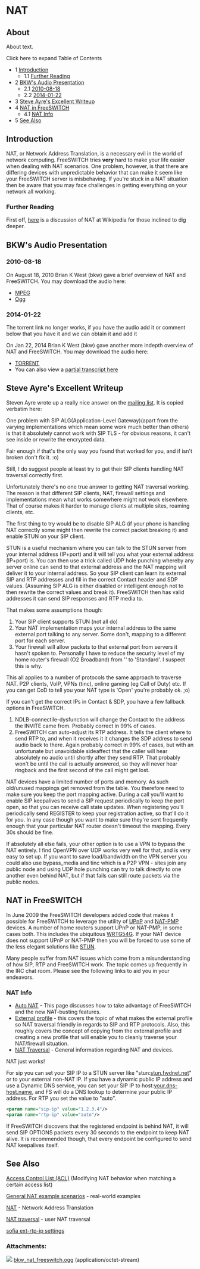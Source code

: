 
# NAT 

 

## About

About text.

Click here to expand Table of Contents

* 1 [Introduction](#introduction)  
   * 1.1 [Further Reading](#further-reading)
* 2 [BKW's Audio Presentation](#bkws-audio-presentation)  
   * 2.1 [2010-08-18](#2010-08-18)  
   * 2.2 [2014-01-22](#2010-08-18)
* 3 [Steve Ayre's Excellent Writeup](#steve-ayres-excellent-writeup)
* 4 [NAT in FreeSWITCH](#nat-in-freeswitch)  
   * 4.1 [NAT Info](#nat-info)
* 5 [See Also](#see-also)

## Introduction

NAT, or Network Address Translation, is a necessary evil in the world of network computing. FreeSWITCH tries **very** hard to make your life easier when dealing with NAT scenarios. One problem, however, is that there are differing devices with unpredictable behavior that can make it seem like your FreeSWITCH server is misbehaving. If you're stuck in a NAT situation then be aware that you may face challenges in getting everything on your network all working.

### Further Reading

First off, [here](http://en.wikipedia.org/wiki/Network%5Faddress%5Ftranslation) is a discussion of NAT at Wikipedia for those inclined to dig deeper.

## BKW's Audio Presentation

### 2010-08-18

On August 18, 2010 Brian K West (bkw) gave a brief overview of NAT and FreeSWITCH. You may download the audio here:

* [MPEG](http://wiki.freeswitch.org/files/bkw%5Fnat%5Ffreeswitch.mpg)
* [Ogg](https://web.archive.org/web/20110710045005/http://wiki.freeswitch.org/files/bkw%5Fnat%5Ffreeswitch.ogg)

### 2014-01-22

The torrent link no longer works, if you have the audio add it or comment below that you have it and we can obtain it and add it

  
On Jan 22, 2014 Brian K West (bkw) gave another more indepth overview of NAT and FreeSWITCH. You may download the audio here:

* [TORRENT](http://torrents.freeswitch.org/conf%5Fcall%5F2014-01-22.torrent)
* You can also view a [partial transcript here](https://wiki.freeswitch.org/wiki/Bkw%5Fnat%5Ftranscript "Bkw nat transcript")

## Steve Ayre's Excellent Writeup

Steven Ayre wrote up a really nice answer on the [mailing list](http://lists.freeswitch.org/pipermail/freeswitch-users/2013-June/097320.html). It is copied verbatim here:

One problem with SIP ALG(Application-Level Gateway)(apart from the varying implementations which mean
some work much better than others) is that it absolutely cannot work with
SIP TLS - for obvious reasons, it can't see inside or rewrite the encrypted
data.

Fair enough if that's the only way you found that worked for you, and if
isn't broken don't fix it. :o)

Still, I do suggest people at least try to get their SIP clients handling
NAT traversal correctly first.

Unfortunately there's no one true answer to getting NAT traversal working.
The reason is that different SIP clients, NAT, firewall settings and
implementations mean what works somewhere might not work elsewhere. That of
course makes it harder to manage clients at multiple sites, roaming
clients, etc.

The first thing to try would be to disable SIP ALG (if your phone is
handling NAT correctly some might then rewrite the correct packet breaking
it) and enable STUN on your SIP client.

STUN is a useful mechanism where you can talk to the STUN server from your
internal address (IP+port) and it will tell you what your external address
(IP+port) is. You can then use a trick called UDP hole punching whereby any
server online can send to that external address and the NAT mapping will
deliver it to your internal address. So your SIP client can learn its
external SIP and RTP addresses and fill in the correct Contact header and
SDP values. (Assuming SIP ALG is either disabled or intelligent enough not
to then rewrite the correct values and break it). FreeSWITCH then has valid
addresses it can send SIP responses and RTP media to.

That makes some assumptions though:
1) Your SIP client supports STUN (not all do)
2) Your NAT implementation maps your internal address to the same external
port talking to any server. Some don't, mapping to a different port for
each server.
3) Your firewall will allow packets to that external port from servers it
hasn't spoken to. Personally I have to reduce the security level of my home
router's firewall (O2 Broadband) from '' to 'Standard'. I suspect this is
why.

This all applies to a number of protocols the same approach to traverse
NAT. P2P clients, VoIP, VPNs (tinc), online gaming (eg Call of Duty) etc.
If you can get CoD to tell you your NAT type is 'Open' you're probably ok.
;o)

If you can't get the correct IPs in Contact & SDP, you have a few fallback
options in FreeSWITCH.
1) NDLB-connectile-dysfunction will change the Contact to the address the
INVITE came from. Probably correct in 99% of cases.
2) FreeSWITCH can auto-adjust its RTP address. It tells the client where to
send RTP to, and when it receives it it changes the SDP address to send
audio back to there. Again probably correct in 99% of cases, but with an
unfortunate but unavoidable sideaffect that the caller will hear absolutely
no audio until shortly after they send RTP. That probably won't be until
the call is actually answered, so they will never hear ringback and the
first second of the call might get lost.

NAT devices have a limited number of ports and memory. As such old/unused
mappings get removed from the table. You therefore need to make sure you
keep the port mapping active. During a call you'll want to enable SIP
keepalives to send a SIP request periodically to keep the port open, so
that you can receive call state updates. When registering you'll
periodically send REGISTER to keep your registration active, so that'll do
it for you. In any case though you want to make sure they're sent
frequently enough that your particular NAT router doesn't timeout the
mapping. Every 30s should be fine.

If absolutely all else fails, your other option is to use a VPN to bypass
the NAT entirely. I find OpenVPN over UDP works very well for that, and is
very easy to set up. If you want to save load/bandwidth on the VPN server
you could also use bypass_media and tinc which is a P2P VPN - sites join
any public node and using UDP hole punching can try to talk directly to one
another even behind NAT, but if that fails can still route packets via the
public nodes.

## NAT in FreeSWITCH

In June 2009 the FreeSWITCH developers added code that makes it possible for FreeSWITCH to leverage the utility of [UPnP](http://en.wikipedia.org/wiki/Universal%5FPlug%5Fand%5FPlay) and [NAT-PMP](http://en.wikipedia.org/wiki/NAT-PMP) devices. A number of home routers support UPnP or NAT-PMP, in some cases both. This includes the ubiquitous [WRTG54G](http://en.wikipedia.org/wiki/Wrt54g). If your NAT device does not support UPnP or NAT-PMP then you will be forced to use some of the less elegant solutions like [STUN](http://en.wikipedia.org/wiki/STUN).

Many people suffer from NAT issues which come from a misunderstanding of how SIP, RTP and FreeSWITCH work. The topic comes up frequently in the IRC chat room. Please see the following links to aid you in your endeavors.

### NAT Info

* [Auto NAT](./Auto-Nat_6587487.mdx#about) \- This page discusses how to take advantage of FreeSWITCH and the new NAT-busting features.
* [External profile](../Configuration/Sofia-SIP-Stack/External-Profile_13173235.mdx#about) \- this covers the topic of what makes the external profile so NAT traversal friendly in regards to SIP and RTP protocols. Also, this roughly covers the concept of copying from the external profile and creating a new profile that will enable you to cleanly traverse your NAT/firewall situation.
* [NAT Traversal](./NAT-Traversal_3375417.mdx#about) \- General information regarding NAT and devices.

NAT just works!

For sip you can set your SIP IP to a STUN server like "stun:[stun.fwdnet.net](http://stun.fwdnet.net)" or to your external non-NAT IP. If you have a dynamic public IP address and use a Dynamic DNS service, you can set your SIP IP to host:[your.dns-host.name](http://your.dns-host.name), and FS will do a DNS lookup to determine your public IP address. For RTP you set the value to "auto".

```xml
<param name="sip-ip" value="1.2.3.4"/>
<param name="rtp-ip" value="auto"/>
```

If FreeSWITCH discovers that the registered endpoint is behind NAT, it will send SIP OPTIONS packets every 30 seconds to the endpoint to keep NAT alive. It is recommended though, that every endpoint be configured to send NAT keepalives itself.

## See Also

[Access Control List (ACL)](./General-NAT-example-scenarios_13173280.mdx#scenario-1) (Modifying NAT behavior when matching a certain access list)

[General NAT example scenarios](./General-NAT-example-scenarios_13173280.mdx#scenario-1) \- real-world examples

[NAT](./NAT_6587473.mdx#about) \- Network Address Translation

[NAT traversal](./NAT-Traversal_3375417.mdx#about) \- user NAT traversal

[sofia ext-rtp-ip settings](https://freeswitch.org/confluence/display/~boteman/sofia.conf.xml#sofia.conf.xml-Settings)
  
  
### Attachments:

![](/images/icons/bullet_blue.gif) [bkw\_nat\_freeswitch.ogg](/attachments/6587473/19595598.ogg) (application/octet-stream)  


